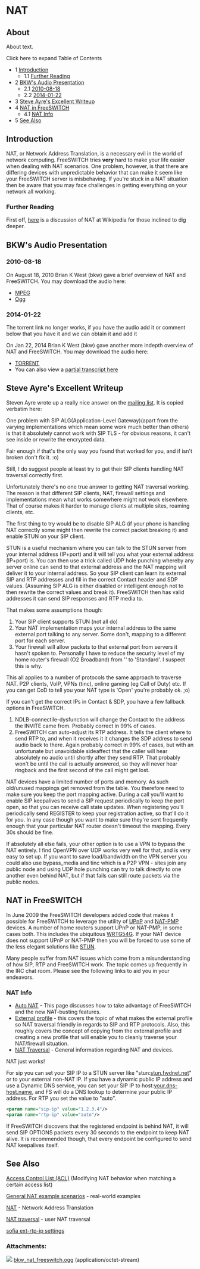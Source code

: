 
# NAT 

 

## About

About text.

Click here to expand Table of Contents

* 1 [Introduction](#introduction)  
   * 1.1 [Further Reading](#further-reading)
* 2 [BKW's Audio Presentation](#bkws-audio-presentation)  
   * 2.1 [2010-08-18](#2010-08-18)  
   * 2.2 [2014-01-22](#2010-08-18)
* 3 [Steve Ayre's Excellent Writeup](#steve-ayres-excellent-writeup)
* 4 [NAT in FreeSWITCH](#nat-in-freeswitch)  
   * 4.1 [NAT Info](#nat-info)
* 5 [See Also](#see-also)

## Introduction

NAT, or Network Address Translation, is a necessary evil in the world of network computing. FreeSWITCH tries **very** hard to make your life easier when dealing with NAT scenarios. One problem, however, is that there are differing devices with unpredictable behavior that can make it seem like your FreeSWITCH server is misbehaving. If you're stuck in a NAT situation then be aware that you may face challenges in getting everything on your network all working.

### Further Reading

First off, [here](http://en.wikipedia.org/wiki/Network%5Faddress%5Ftranslation) is a discussion of NAT at Wikipedia for those inclined to dig deeper.

## BKW's Audio Presentation

### 2010-08-18

On August 18, 2010 Brian K West (bkw) gave a brief overview of NAT and FreeSWITCH. You may download the audio here:

* [MPEG](http://wiki.freeswitch.org/files/bkw%5Fnat%5Ffreeswitch.mpg)
* [Ogg](https://web.archive.org/web/20110710045005/http://wiki.freeswitch.org/files/bkw%5Fnat%5Ffreeswitch.ogg)

### 2014-01-22

The torrent link no longer works, if you have the audio add it or comment below that you have it and we can obtain it and add it

  
On Jan 22, 2014 Brian K West (bkw) gave another more indepth overview of NAT and FreeSWITCH. You may download the audio here:

* [TORRENT](http://torrents.freeswitch.org/conf%5Fcall%5F2014-01-22.torrent)
* You can also view a [partial transcript here](https://wiki.freeswitch.org/wiki/Bkw%5Fnat%5Ftranscript "Bkw nat transcript")

## Steve Ayre's Excellent Writeup

Steven Ayre wrote up a really nice answer on the [mailing list](http://lists.freeswitch.org/pipermail/freeswitch-users/2013-June/097320.html). It is copied verbatim here:

One problem with SIP ALG(Application-Level Gateway)(apart from the varying implementations which mean
some work much better than others) is that it absolutely cannot work with
SIP TLS - for obvious reasons, it can't see inside or rewrite the encrypted
data.

Fair enough if that's the only way you found that worked for you, and if
isn't broken don't fix it. :o)

Still, I do suggest people at least try to get their SIP clients handling
NAT traversal correctly first.

Unfortunately there's no one true answer to getting NAT traversal working.
The reason is that different SIP clients, NAT, firewall settings and
implementations mean what works somewhere might not work elsewhere. That of
course makes it harder to manage clients at multiple sites, roaming
clients, etc.

The first thing to try would be to disable SIP ALG (if your phone is
handling NAT correctly some might then rewrite the correct packet breaking
it) and enable STUN on your SIP client.

STUN is a useful mechanism where you can talk to the STUN server from your
internal address (IP+port) and it will tell you what your external address
(IP+port) is. You can then use a trick called UDP hole punching whereby any
server online can send to that external address and the NAT mapping will
deliver it to your internal address. So your SIP client can learn its
external SIP and RTP addresses and fill in the correct Contact header and
SDP values. (Assuming SIP ALG is either disabled or intelligent enough not
to then rewrite the correct values and break it). FreeSWITCH then has valid
addresses it can send SIP responses and RTP media to.

That makes some assumptions though:
1) Your SIP client supports STUN (not all do)
2) Your NAT implementation maps your internal address to the same external
port talking to any server. Some don't, mapping to a different port for
each server.
3) Your firewall will allow packets to that external port from servers it
hasn't spoken to. Personally I have to reduce the security level of my home
router's firewall (O2 Broadband) from '' to 'Standard'. I suspect this is
why.

This all applies to a number of protocols the same approach to traverse
NAT. P2P clients, VoIP, VPNs (tinc), online gaming (eg Call of Duty) etc.
If you can get CoD to tell you your NAT type is 'Open' you're probably ok.
;o)

If you can't get the correct IPs in Contact & SDP, you have a few fallback
options in FreeSWITCH.
1) NDLB-connectile-dysfunction will change the Contact to the address the
INVITE came from. Probably correct in 99% of cases.
2) FreeSWITCH can auto-adjust its RTP address. It tells the client where to
send RTP to, and when it receives it it changes the SDP address to send
audio back to there. Again probably correct in 99% of cases, but with an
unfortunate but unavoidable sideaffect that the caller will hear absolutely
no audio until shortly after they send RTP. That probably won't be until
the call is actually answered, so they will never hear ringback and the
first second of the call might get lost.

NAT devices have a limited number of ports and memory. As such old/unused
mappings get removed from the table. You therefore need to make sure you
keep the port mapping active. During a call you'll want to enable SIP
keepalives to send a SIP request periodically to keep the port open, so
that you can receive call state updates. When registering you'll
periodically send REGISTER to keep your registration active, so that'll do
it for you. In any case though you want to make sure they're sent
frequently enough that your particular NAT router doesn't timeout the
mapping. Every 30s should be fine.

If absolutely all else fails, your other option is to use a VPN to bypass
the NAT entirely. I find OpenVPN over UDP works very well for that, and is
very easy to set up. If you want to save load/bandwidth on the VPN server
you could also use bypass_media and tinc which is a P2P VPN - sites join
any public node and using UDP hole punching can try to talk directly to one
another even behind NAT, but if that fails can still route packets via the
public nodes.

## NAT in FreeSWITCH

In June 2009 the FreeSWITCH developers added code that makes it possible for FreeSWITCH to leverage the utility of [UPnP](http://en.wikipedia.org/wiki/Universal%5FPlug%5Fand%5FPlay) and [NAT-PMP](http://en.wikipedia.org/wiki/NAT-PMP) devices. A number of home routers support UPnP or NAT-PMP, in some cases both. This includes the ubiquitous [WRTG54G](http://en.wikipedia.org/wiki/Wrt54g). If your NAT device does not support UPnP or NAT-PMP then you will be forced to use some of the less elegant solutions like [STUN](http://en.wikipedia.org/wiki/STUN).

Many people suffer from NAT issues which come from a misunderstanding of how SIP, RTP and FreeSWITCH work. The topic comes up frequently in the IRC chat room. Please see the following links to aid you in your endeavors.

### NAT Info

* [Auto NAT](./Auto-Nat_6587487.mdx#about) \- This page discusses how to take advantage of FreeSWITCH and the new NAT-busting features.
* [External profile](../Configuration/Sofia-SIP-Stack/External-Profile_13173235.mdx#about) \- this covers the topic of what makes the external profile so NAT traversal friendly in regards to SIP and RTP protocols. Also, this roughly covers the concept of copying from the external profile and creating a new profile that will enable you to cleanly traverse your NAT/firewall situation.
* [NAT Traversal](./NAT-Traversal_3375417.mdx#about) \- General information regarding NAT and devices.

NAT just works!

For sip you can set your SIP IP to a STUN server like "stun:[stun.fwdnet.net](http://stun.fwdnet.net)" or to your external non-NAT IP. If you have a dynamic public IP address and use a Dynamic DNS service, you can set your SIP IP to host:[your.dns-host.name](http://your.dns-host.name), and FS will do a DNS lookup to determine your public IP address. For RTP you set the value to "auto".

```xml
<param name="sip-ip" value="1.2.3.4"/>
<param name="rtp-ip" value="auto"/>
```

If FreeSWITCH discovers that the registered endpoint is behind NAT, it will send SIP OPTIONS packets every 30 seconds to the endpoint to keep NAT alive. It is recommended though, that every endpoint be configured to send NAT keepalives itself.

## See Also

[Access Control List (ACL)](./General-NAT-example-scenarios_13173280.mdx#scenario-1) (Modifying NAT behavior when matching a certain access list)

[General NAT example scenarios](./General-NAT-example-scenarios_13173280.mdx#scenario-1) \- real-world examples

[NAT](./NAT_6587473.mdx#about) \- Network Address Translation

[NAT traversal](./NAT-Traversal_3375417.mdx#about) \- user NAT traversal

[sofia ext-rtp-ip settings](https://freeswitch.org/confluence/display/~boteman/sofia.conf.xml#sofia.conf.xml-Settings)
  
  
### Attachments:

![](/images/icons/bullet_blue.gif) [bkw\_nat\_freeswitch.ogg](/attachments/6587473/19595598.ogg) (application/octet-stream)  


